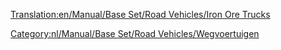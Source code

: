 [[Translation:en/Manual/Base Set/Road Vehicles/Iron Ore Trucks]]

{{nl/Manual/Base Set/Road Vehicles/Wegvoertuig|name     = MPS IJzerertstruck
  |img      = en/Archive/Old 32bpp/MPS Iron Ore Truck.png
  |price    = £4.961 (€9.922) 
  |speed    = 30 mph (48 km/h)
  |annual   = £421 (€842)
  |designed = 1936
  |life     = 15
  |capacity = 22 ton ijzererts
}}
{{nl/Manual/Base Set/Road Vehicles/Wegvoertuig|name     = Uhl IJzerertstruck
  |img      = en/Archive/Old 32bpp/Uhl Iron Ore Truck.png
  |price    = £5.740 (€11.480) 
  |speed    = 55 mph (88 km/h)
  |annual   = £787 (€1.574)
  |designed = 1977
  |life     = 15
  |capacity = 25 ton ijzererts
}}
{{nl/Manual/Base Set/Road Vehicles/Wegvoertuig|name     = Chippy IJzerertstruck
  |img      = en/Archive/Old 32bpp/Chippy Iron Ore Truck.png
  |price    = £6.150 (€12.300) 
  |speed    = 70 mph (112 km/h)
  |annual   = £1.125 (€2.250)
  |designed = 2011
  |life     = 15
  |capacity = 27 ton ijzererts
}}

[[Category:nl/Manual/Base Set/Road Vehicles/Wegvoertuigen]]